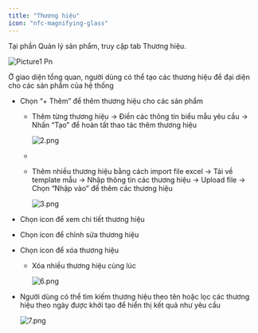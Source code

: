 ```yaml
---
title: "Thương hiệu"
icon: "nfc-magnifying-glass"
---
```


Tại phần Quản lý sản phẩm, truy cập tab Thương hiệu.

![Picture1 Pn](/Screenshot2025-09-07at14.44.01.png)

Ở giao diện tổng quan, người dùng có thể tạo các thương hiệu để đại diện cho các sản phẩm của hệ thống

- Chọn “\+ Thêm” để thêm thương hiệu cho các sản phẩm
  - Thêm từng thương hiệu → Điền các thông tin biểu mẫu yêu cầu → Nhấn “Tạo” để hoàn tất thao tác thêm thương hiệu

    ![2.png](/images/2.png)
  - 
  - Thêm nhiều thương hiệu bằng cách import file excel → Tải về template mẫu → Nhập thông tin các thương hiệu → Upload file → Chọn “Nhập vào” để thêm các thương hiệu

    ![3.png](/screenshot_1757231245.png)
- Chọn icon <Icon icon="eye" color="#0ca8cc" size={15} /> để xem chi tiết thương hiệu
- Chọn icon <Icon icon="pencil" color="#1025dc" size={15} /> để chỉnh sửa thương hiệu
- Chọn icon <Icon icon="trash-can" color="#e5123a" size={15} /> để xóa thương hiệu
  - Xóa nhiều thương hiệu cùng lúc

    ![6.png](/screenshot_1757231349.png)
- Người dùng có thể tìm kiếm thương hiệu theo tên hoặc lọc các thương hiệu theo ngày được khởi tạo để hiển thị kết quả như yêu cầu

  ![7.png](/screenshot_1757231391.png)